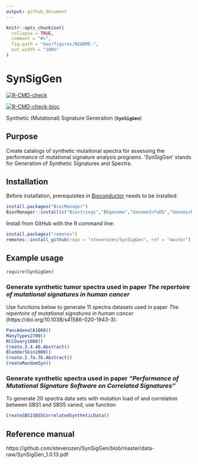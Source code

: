 ```yaml
---
output: github_document
---
```


<!-- README.md is generated from README.Rmd. Please edit that file -->

```r
knitr::opts_chunk$set(
  collapse = TRUE,
  comment = "#>",
  fig.path = "man/figures/README-",
  out.width = "100%"
)
```
# SynSigGen

<!-- badges: start -->

[![R-CMD-check](https://github.com/steverozen/SynSigGen/workflows/R-CMD-check/badge.svg?branch=master)](https://github.com/steverozen/SynSigGen/actions?query=workflow%3AR-CMD-check+branch%3Amaster)


[![R-CMD-check-bioc](https://github.com/steverozen/SynSigGen/workflows/R-CMD-check-bioc/badge.svg?branch=master)](https://github.com/steverozen/SynSigGen/actions?query=workflow%3AR-CMD-check-bioc+branch%3Amaster)


<!-- badges: end -->

Synthetic (Mutational) Signature Generation (**`SynSigGen`**)

## Purpose

Create catalogs of synthetic mutational spectra for assessing the
  performance of mutational signature analysis programs. 'SynSigGen' stands
  for Generation of Synthetic Signatures and Spectra.

## Installation

Before installation, prerequisites in 
[Bioconductor](https://www.bioconductor.org/)
needs to be installed:

```r
install.packages("BiocManager")
BiocManager::install(c("Biostrings","BSgenome","GenomeInfoDb","GenomicRanges"))
```

Install from GitHub with the R command line:

``` r
install.packages("remotes")
remotes::install_github(repo = "steverozen/SynSigGen", ref = "master")
```

## Example usage

``` r
require(SynSigGen)
```

### Generate synthetic tumor spectra used in paper *The repertoire of mutational signatures in human cancer*

Use functions below to generate 11 spectra datasets used in paper
*The repertoire of mutational signatures in human cancer* 
(https://doi.org/10.1038/s41586-020-1943-3):

``` r
PancAdenoCA1000()
ManyTypes2700()
RCCOvary1000()
Create.3.4.40.Abstract()
BladderSkin1000()
Create.2.7a.7b.Abstract()
CreateRandomSyn()
```

### Generate synthetic spectra used in paper *"Performance of Mutational Signature Software on Correlated Signatures"*

To generate 20 spectra data sets with mutation load of 
and correlation between SBS1 and SBS5 varied, use function 

``` r
CreateSBS1SBS5CorrelatedSyntheticData()
```

## Reference manual
https://github.com/steverozen/SynSigGen/blob/master/data-raw/SynSigGen_1.0.13.pdf
